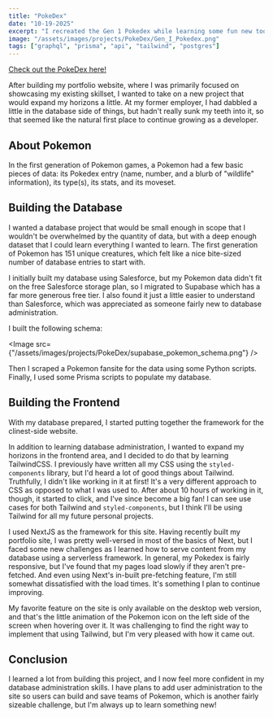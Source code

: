 ```yaml
---
title: "PokeDex"
date: "10-19-2025"
excerpt: "I recreated the Gen 1 Pokedex while learning some fun new tools!"
image: "/assets/images/projects/PokeDex/Gen_I_Pokedex.png"
tags: ["graphql", "prisma", "api", "tailwind", "postgres"]
---
```


[Check out the PokeDex here!](https://pokemon.alexakruckenberg.com/pokedex)

After building my portfolio website, where I was primarily focused on showcasing my existing skillset, I wanted to take on a new project that would expand my horizons a little. At my former employer, I had dabbled a little in the database side of things, but hadn't really sunk my teeth into it, so that seemed like the natural first place to continue growing as a developer.

## About Pokemon

In the first generation of Pokemon games, a Pokemon had a few basic pieces of data: its Pokedex entry (name, number, and a blurb of "wildlife" information), its type(s), its stats, and its moveset.

## Building the Database

I wanted a database project that would be small enough in scope that I wouldn't be overwhelmed by the quantity of data, but with a deep enough dataset that I could learn everything I wanted to learn. The first generation of Pokemon has 151 unique creatures, which felt like a nice bite-sized number of database entries to start with.

I initially built my database using Salesforce, but my Pokemon data didn't fit on the free Salesforce storage plan, so I migrated to Supabase which has a far more generous free tier. I also found it just a little easier to understand than Salesforce, which was appreciated as someone fairly new to database administration.

I built the following schema:

<Image src={"/assets/images/projects/PokeDex/supabase_pokemon_schema.png"} />

Then I scraped a Pokemon fansite for the data using some Python scripts. Finally, I used some Prisma scripts to populate my database.

## Building the Frontend

With my database prepared, I started putting together the framework for the clinest-side website.

In addition to learning database administration, I wanted to expand my horizons in the frontend area, and I decided to do that by learning TailwindCSS. I previously have written all my CSS using the `styled-components` library, but I'd heard a lot of good things about Tailwind. Truthfully, I didn't like working in it at first! It's a very different approach to CSS as opposed to what I was used to. After about 10 hours of working in it, though, it started to click, and I've since become a big fan! I can see use cases for both Tailwind and `styled-components`, but I think I'll be using Tailwind for all my future personal projects.

I used NextJS as the framework for this site. Having recently built my portfolio site, I was pretty well-versed in most of the basics of Next, but I faced some new challenges as I learned how to serve content from my database using a serverless framework. In general, my Pokedex is fairly responsive, but I've found that my pages load slowly if they aren't pre-fetched. And even using Next's in-built pre-fetching feature, I'm still somewhat dissatisfied with the load times. It's something I plan to continue improving.

My favorite feature on the site is only available on the desktop web version, and that's the little animation of the Pokemon icon on the left side of the screen when hovering over it. It was challenging to find the right way to implement that using Tailwind, but I'm very pleased with how it came out.

## Conclusion

I learned a lot from building this project, and I now feel more confident in my database administration skills. I have plans to add user administration to the site so users can build and save teams of Pokemon, which is another fairly sizeable challenge, but I'm always up to learn something new!
